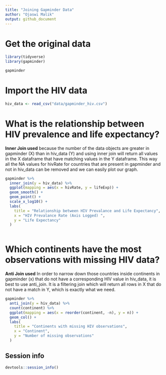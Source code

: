 ```yaml
---
title: "Joining Gapminder Data"
author: "Ojaswi Malik"
output: github_document
---
```


# Get the original data

```r
library(tidyverse)
library(gapminder)

gapminder
```

# Import the HIV data

```r
hiv_data <- read_csv("data/gapminder_hiv.csv")
```

# What is the relationship between HIV prevalence and life expectancy?

**Inner Join used** because the number of the data objects are greater in gapminder (X) than in hiv_data (Y) and using inner join will return all values in the X dataframe that have matching values in the Y dataframe. This way all the NA values for hivRate for countries that are present in gapminder and not in hiv_data can be removed and we can easily plot our graph.

```r

gapminder %>%
  inner_join(y = hiv_data) %>%
  ggplot(mapping = aes(x = hivRate, y = lifeExp)) +
  geom_smooth() +
  geom_point() +
  scale_x_log10() + 
  labs(
    title = "Relationship between HIV Prevalance and Life Expectancy",
    x = "HIV Prevalance Rate (Axis Logged) ",
    y = "Life Expectancy"
  )
  
```

# Which continents have the most observations with missing HIV data?

**Anti Join used** In order to narrow down those countries inside continents in gapminder (x) that do not have a corresponding HIV value in hiv_data, it is best to use anti_join. It is a filtering join which will return all rows in X that do not have a match in Y, which is exactly what we need.

```r
gapminder %>%
  anti_join(y = hiv_data) %>%
  count(continent) %>%
  ggplot(mapping = aes(x = reorder(continent, -n), y = n)) + 
  geom_col() + 
  labs(
    title = "Continents with missing HIV observations",
    x = "Continent",
    y = "Number of missing observations"
  )

```


## Session info

```r
devtools::session_info()
```


